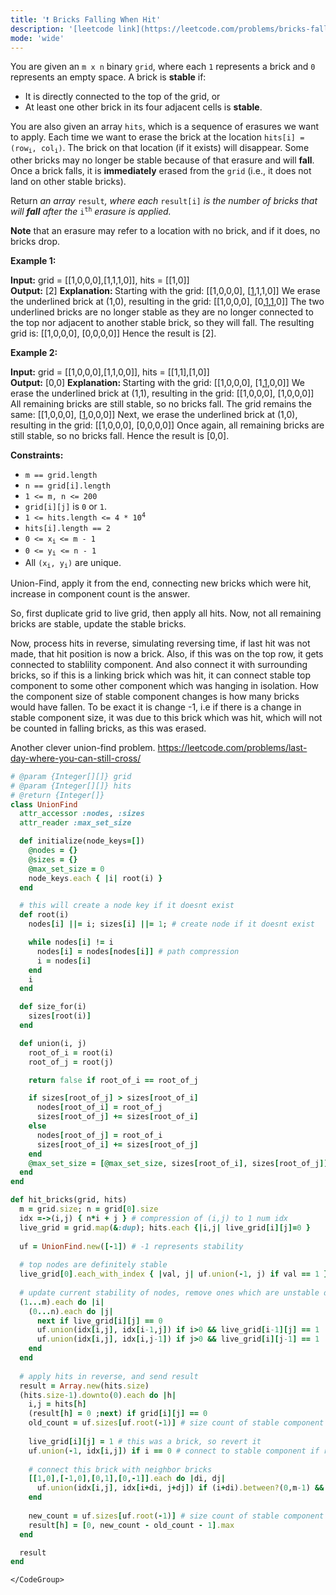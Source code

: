 ```yaml
---
title: '❗️ Bricks Falling When Hit'
description: '[leetcode link](https://leetcode.com/problems/bricks-falling-when-hit/description/)'
mode: 'wide'
---
```

<Tabs>
  <Tab title="Question" icon="circle-question" iconType="regular">
    <Card>
      <p>You are given an <code>m x n</code> binary <code>grid</code>, where each <code>1</code> represents a brick and <code>0</code> represents an empty space. A brick is <strong>stable</strong> if:</p>  <ul>  <li>It is directly connected to the top of the grid, or</li>  <li>At least one other brick in its four adjacent cells is <strong>stable</strong>.</li> </ul>  <p>You are also given an array <code>hits</code>, which is a sequence of erasures we want to apply. Each time we want to erase the brick at the location <code>hits[i] = (row<sub>i</sub>, col<sub>i</sub>)</code>. The brick on that location&nbsp;(if it exists) will disappear. Some other bricks may no longer be stable because of that erasure and will <strong>fall</strong>. Once a brick falls, it is <strong>immediately</strong> erased from the <code>grid</code> (i.e., it does not land on other stable bricks).</p>  <p>Return <em>an array </em><code>result</code><em>, where each </em><code>result[i]</code><em> is the number of bricks that will <strong>fall</strong> after the </em><code>i<sup>th</sup></code><em> erasure is applied.</em></p>  <p><strong>Note</strong> that an erasure may refer to a location with no brick, and if it does, no bricks drop.</p>   <p><strong class="example">Example 1:</strong></p>   <strong>Input:</strong> grid = [[1,0,0,0],[1,1,1,0]], hits = [[1,0]] <br/> <strong>Output:</strong> [2] <strong>Explanation: </strong>Starting with the grid: [[1,0,0,0],  [<u>1</u>,1,1,0]] We erase the underlined brick at (1,0), resulting in the grid: [[1,0,0,0],  [0,<u>1</u>,<u>1</u>,0]] The two underlined bricks are no longer stable as they are no longer connected to the top nor adjacent to another stable brick, so they will fall. The resulting grid is: [[1,0,0,0],  [0,0,0,0]] Hence the result is [2].   <p><strong class="example">Example 2:</strong></p>   <strong>Input:</strong> grid = [[1,0,0,0],[1,1,0,0]], hits = [[1,1],[1,0]] <br/> <strong>Output:</strong> [0,0] <strong>Explanation: </strong>Starting with the grid: [[1,0,0,0],  [1,<u>1</u>,0,0]] We erase the underlined brick at (1,1), resulting in the grid: [[1,0,0,0],  [1,0,0,0]] All remaining bricks are still stable, so no bricks fall. The grid remains the same: [[1,0,0,0],  [<u>1</u>,0,0,0]] Next, we erase the underlined brick at (1,0), resulting in the grid: [[1,0,0,0],  [0,0,0,0]] Once again, all remaining bricks are still stable, so no bricks fall. Hence the result is [0,0].    <p><strong>Constraints:</strong></p>  <ul>  <li><code>m == grid.length</code></li>  <li><code>n == grid[i].length</code></li>  <li><code>1 &lt;= m, n &lt;= 200</code></li>  <li><code>grid[i][j]</code> is <code>0</code> or <code>1</code>.</li>  <li><code>1 &lt;= hits.length &lt;= 4 * 10<sup>4</sup></code></li>  <li><code>hits[i].length == 2</code></li>  <li><code>0 &lt;= x<sub>i&nbsp;</sub>&lt;= m - 1</code></li>  <li><code>0 &lt;=&nbsp;y<sub>i</sub> &lt;= n - 1</code></li>  <li>All <code>(x<sub>i</sub>, y<sub>i</sub>)</code> are unique.</li> </ul> 
    </Card>
  </Tab>
  <Tab title="Solution" icon="lightbulb" iconType="regular" >
    <Card>
      Union-Find, apply it from the end, connecting new bricks which were hit, increase in component count is the answer.

So, first duplicate grid to live grid, then apply all hits. Now, not all remaining bricks are stable, update the stable bricks.

Now, process hits in reverse, simulating reversing time, if last hit was not made, that hit position is now a brick. Also, if this was on the top row, it gets connected to stablility component. And also connect it with surrounding bricks, so if this is a linking brick which was hit, it can connect stable top component to some other component which was hanging in isolation. How the component size of stable component changes is how many bricks would have fallen. To be exact it is change -1, i.e if there is a change in stable component size, it was due to this brick which was hit, which will not be counted in falling bricks, as this was erased.

Another clever union-find problem. https://leetcode.com/problems/last-day-where-you-can-still-cross/
    </Card>
  <Expandable title="code">
    <CodeGroup dropdown>
```ruby title="Bricks Falling When Hit" lines
# @param {Integer[][]} grid
# @param {Integer[][]} hits
# @return {Integer[]}
class UnionFind
  attr_accessor :nodes, :sizes
  attr_reader :max_set_size

  def initialize(node_keys=[])
    @nodes = {}
    @sizes = {}
    @max_set_size = 0
    node_keys.each { |i| root(i) }
  end

  # this will create a node key if it doesnt exist
  def root(i)
    nodes[i] ||= i; sizes[i] ||= 1; # create node if it doesnt exist

    while nodes[i] != i
      nodes[i] = nodes[nodes[i]] # path compression
      i = nodes[i]
    end
    i
  end

  def size_for(i)
    sizes[root(i)]
  end

  def union(i, j)
    root_of_i = root(i)
    root_of_j = root(j)

    return false if root_of_i == root_of_j

    if sizes[root_of_j] > sizes[root_of_i]
      nodes[root_of_i] = root_of_j
      sizes[root_of_j] += sizes[root_of_i]
    else
      nodes[root_of_j] = root_of_i
      sizes[root_of_i] += sizes[root_of_j]
    end
    @max_set_size = [@max_set_size, sizes[root_of_i], sizes[root_of_j]].max
  end
end

def hit_bricks(grid, hits)
  m = grid.size; n = grid[0].size
  idx =->(i,j) { n*i + j } # compression of (i,j) to 1 num idx 
  live_grid = grid.map(&:dup); hits.each {|i,j| live_grid[i][j]=0 }
  
  uf = UnionFind.new([-1]) # -1 represents stability
  
  # top nodes are definitely stable
  live_grid[0].each_with_index { |val, j| uf.union(-1, j) if val == 1 }
  
  # update current stability of nodes, remove ones which are unstable due to hits
  (1...m).each do |i|
    (0...n).each do |j|
      next if live_grid[i][j] == 0
      uf.union(idx[i,j], idx[i-1,j]) if i>0 && live_grid[i-1][j] == 1
      uf.union(idx[i,j], idx[i,j-1]) if j>0 && live_grid[i][j-1] == 1
    end
  end
  
  # apply hits in reverse, and send result
  result = Array.new(hits.size)
  (hits.size-1).downto(0).each do |h|
    i,j = hits[h]
    (result[h] = 0 ;next) if grid[i][j] == 0
    old_count = uf.sizes[uf.root(-1)] # size count of stable component
    
    live_grid[i][j] = 1 # this was a brick, so revert it
    uf.union(-1, idx[i,j]) if i == 0 # connect to stable component if row is 0
    
    # connect this brick with neighbor bricks
    [[1,0],[-1,0],[0,1],[0,-1]].each do |di, dj| 
      uf.union(idx[i,j], idx[i+di, j+dj]) if (i+di).between?(0,m-1) && (j+dj).between?(0,n-1) && live_grid[i+di][j+dj] == 1
    end
    
    new_count = uf.sizes[uf.root(-1)] # size count of stable component
    result[h] = [0, new_count - old_count - 1].max
  end

  result
end
```
    </CodeGroup>
  </Expandable>
  </Tab>
</Tabs>